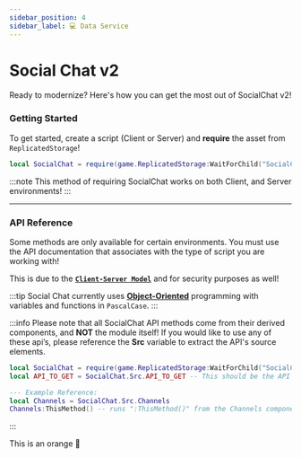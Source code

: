```yaml
---
sidebar_position: 4
sidebar_label: 💻 Data Service
---
```



# Social Chat v2

Ready to modernize? Here's how you can get the most out of SocialChat v2!

### Getting Started

To get started, create a script (Client or Server) and **require** the asset from ``ReplicatedStorage``!
```lua
local SocialChat = require(game.ReplicatedStorage:WaitForChild("SocialChat"));
```

:::note
This method of requiring SocialChat works on both Client, and Server environments!
:::

---
### API Reference
Some methods are only available for certain environments. You must use the
API documentation that associates with the type of script you are working
with!

This is due to the [**`Client-Server Model`**](https://create.roblox.com/docs/projects/client-server) and
for security purposes as well!

:::tip
Social Chat currently uses [**Object-Oriented**](https://devforum.roblox.com/t/all-about-object-oriented-programming/8585)
programming with variables and functions in `PascalCase`.
:::


:::info
Please note that all SocialChat API methods come from their derived components, and **NOT** the module itself!
If you would like to use any of these api’s, please reference the **Src** variable to extract
the API's source elements.

```lua title="Example:"
local SocialChat = require(game.ReplicatedStorage:WaitForChild("SocialChat"));
local API_TO_GET = SocialChat.Src.API_TO_GET -- This should be the API component you are trying to use

--- Example Reference:
local Channels = SocialChat.Src.Channels
Channels:ThisMethod() -- runs ":ThisMethod()" from the Channels component!
```
:::

<Tabs>
  <TabItem value="apple" label="Server">
    
  </TabItem>
  <TabItem value="orange" label="Client">
    This is an orange 🍊
  </TabItem>
</Tabs>